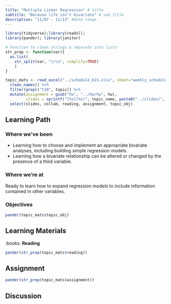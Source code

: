 ```yaml
---
title: "Multiple Linear Regression" # title 
subtitle: "Because life isn't bivariate" # sub title
description: "11/07 - 11/13" #date range
---
```


```r
library(tidyverse);library(readxl); 
library(pander); library(janitor)

# Function to clean strings & separate into lists
str_prep <- function(var){
  as.list(
    str_split(var, "\r\n", simplify=TRUE)
    )
}

topic_mats <- read_excel("../schedule_615.xlsx", sheet="weekly_schedule") %>%
  clean_names() %>% 
  filter(grepl("t10", topic)) %>%
  mutate(assignment = gsub("hw", "../hw/hw", hw), 
         slides = sprintf("[%s](%s)", topic_name, paste0("../slides/", lecture, ".html"))) %>% 
  select(slides, collab, reading, assignment, topic_obj)
```

## Learning Path

### Where we've been
* Learning how to choose and implement an appropriate bivariate analyses, including building simple regression models.  
* Learning how a bivariate relationship can be altered or changed by the presence of a third variable. 

### Where we're at
Ready to learn how to expand regression models to include information contained in other variables. 


### Objectives

```r
pander(topic_mats$topic_obj)
```


## Learning Materials

:books:  **Reading** 

```r
pander(str_prep(topic_mats$reading))
```

## Assignment


```r
pander(str_prep(topic_mats$assignment))
```


## Discussion

